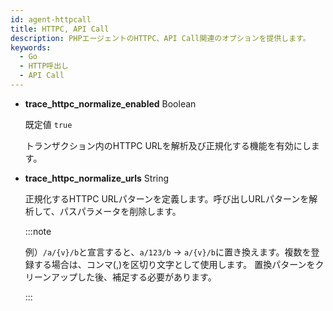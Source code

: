 ```yaml
---
id: agent-httpcall
title: HTTPC, API Call
description: PHPエージェントのHTTPC、API Call関連のオプションを提供します。
keywords:
  - Go
  - HTTP呼出し
  - API Call
---
```


- **trace_httpc_normalize_enabled** <span class='type'>Boolean</span>

  既定値 `true`

  トランザクション内のHTTPC URLを解析及び正規化する機能を有効にします。

- **trace_httpc_normalize_urls** <span class='type'>String</span>

  正規化するHTTPC URLパターンを定義します。呼び出しURLパターンを解析して、パスパラメータを削除します。

  :::note

  例）`/a/{v}/b`と宣言すると、`a/123/b` → `a/{v}/b`に置き換えます。複数を登録する場合は、コンマ(,)を区切り文字として使用します。 置換パターンをクリーンアップした後、補足する必要があります。

  :::
